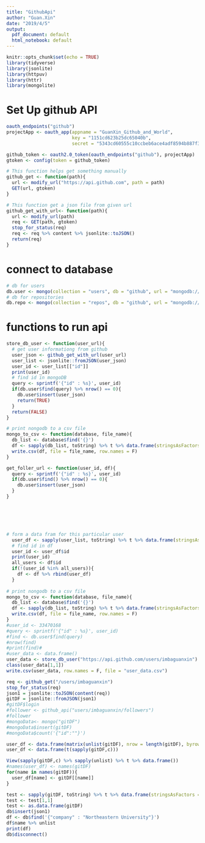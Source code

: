 ```yaml
---
title: "GithubApi"
author: "Guan.Xin"
date: "2019/4/5"
output: 
  pdf_document: default
  html_notebook: default
---
```


```r
knitr::opts_chunk$set(echo = TRUE)
library(tidyverse)
library(jsonlite)
library(httpuv)
library(httr)
library(mongolite)
```

# Set Up github API
```r
oauth_endpoints("github")
projectApp <- oauth_app(appname = "GuanXin_Github_and_World",
                        key = "1151cd623b25dc65040b",
                        secret = "5343cd60555c10ccbeb6ace4adf8594b887f3024")

github_token <- oauth2.0_token(oauth_endpoints("github"), projectApp)
gtoken <- config(token = github_token)

# This function helps get something manually
github_get <- function(path){
  url <- modify_url("https://api.github.com", path = path)
  GET(url, gtoken)
}

# This function get a json file from given url
github_get_with_url<- function(path){
  url <- modify_url(path)
  req <- GET(path, gtoken) 
  stop_for_status(req)
  req <- req %>% content %>% jsonlite::toJSON()
  return(req)
}
```
# connect to database
```r
# db for users
db.user <- mongo(collection = "users", db = "github", url = "mongodb://localhost:27123")
# db for repositories
db.repo <- mongo(collection = "repos", db = "github", url = "mongodb://localhost:27123")
```

# functions to run api
```r
store_db_user <- function(user_url){
  # get user informationg from github
  user_json <- github_get_with_url(user_url)
  user_list <- jsonlite::fromJSON(user_json)
  user_id <- user_list[["id"]]
  print(user_id)
  # find id in mongoDB
  query <- sprintf('{"id" : %s}', user_id)
  if(db.user$find(query) %>% nrow() == 0){
    db.user$insert(user_json)
    return(TRUE)
  }
  return(FALSE)
}

# print nongodb to a csv file  
mongo_to_csv <- function(database, file_name){
  db_list <- database$find('{}')
  df <- sapply(db_list, toString) %>% t %>% data.frame(stringsAsFactors = F)
  write.csv(df, file = file_name, row.names = F)
}

get_foller_url <- function(user_id, df){
  query <- sprintf('{"id" : %s}', user_id)
  if(db.user$find() %>% nrow() == 0){
    db.user$insert(user_json)
  }
}






# form a data fram for this particular user
  user_df <- sapply(user_list, toString) %>% t %>% data.frame(stringsAsFactors = F)
  # find id in df
  user_id <- user_df$id
  print(user_id)
  all_users <- df$id
  if(!(user_id %in% all_users)){
    df <- df %>% rbind(user_df)
  }
  
# print nongodb to a csv file  
mongo_to_csv <- function(database, file_name){
  db_list <- database$find('{}')
  df <- sapply(db_list, toString) %>% t %>% data.frame(stringsAsFactors = F)
  write.csv(df, file = file_name, row.names = F)
}
#user_id <- 33470168
#query <- sprintf('{"id" : %s}', user_id)
#find <- db.user$find(query)
#nrow(find)
#print(find)#
#user_data <- data.frame()
user_data <- store_db_user("https://api.github.com/users/imbaguanxin")
class(user_data[1,1]) 
write.csv(user_data, row.names = F, file = "user_data.csv")

req <- github_get("/users/imbaguanxin")
stop_for_status(req)
json1 = jsonlite::toJSON(content(req))
gitDF = jsonlite::fromJSON(json1)
#gitDF$login
#follower <- github_api("users/imbaguanxin/followers")
#follower
#mongoData<- mongo("gitDF")
#mongoData$insert(gitDF) 
#mongoData$count('{"id":""}')

user_df <- data.frame(matrix(unlist(gitDF), nrow = length(gitDF), byrow = F))
user_df <- data.frame(t(sapply(gitDF,c)))

View(sapply(gitDF,c) %>% sapply(unlist) %>% t %>% data.frame())
#names(user_df) <- names(gitDF)
for(name in names(gitDF)){
  user_df[name] <- gitDF[[name]]
}  

test <- sapply(gitDF, toString) %>% t %>% data.frame(stringsAsFactors = F)
test <- test[1,1]
test <- as.data.frame(gitDF)
db$insert(json1)
df <- db$find('{"company" : "Northeastern University"}')
df$name %>% unlist
print(df)
db$disconnect()
```

